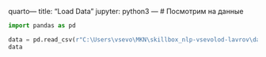quarto---
title: "Load Data"
jupyter: python3
---
# Посмотрим на данные


```python
import pandas as pd

data = pd.read_csv(r"C:\Users\vsevo\MKN\skillbox_nlp-vsevolod-lavrov\data\practice_cleaned.csv")
data
```
